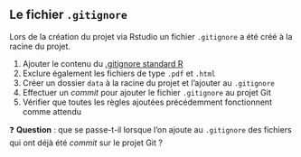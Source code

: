 :::{.callout-tip collapse="true" icon=false}
## Le fichier `.gitignore`

::: {.incremental}
Lors de la création du projet via Rstudio un fichier `.gitignore` a été créé à la racine du projet.

1. Ajouter le contenu du [.gitignore standard R](https://github.com/github/gitignore/blob/main/R.gitignore)
2. Exclure également les fichiers de type `.pdf` et `.html`
3. Créer un dossier `data` à la racine du projet et l'ajouter au `.gitignore`
4. Effectuer un *commit* pour ajouter le fichier `.gitignore` au projet Git
5. Vérifier que toutes les règles ajoutées précédemment fonctionnent comme attendu
:::

:::

❓ **Question** : que se passe-t-il lorsque l'on ajoute au `.gitignore` des fichiers qui ont déjà été *commit* sur le projet Git ?
